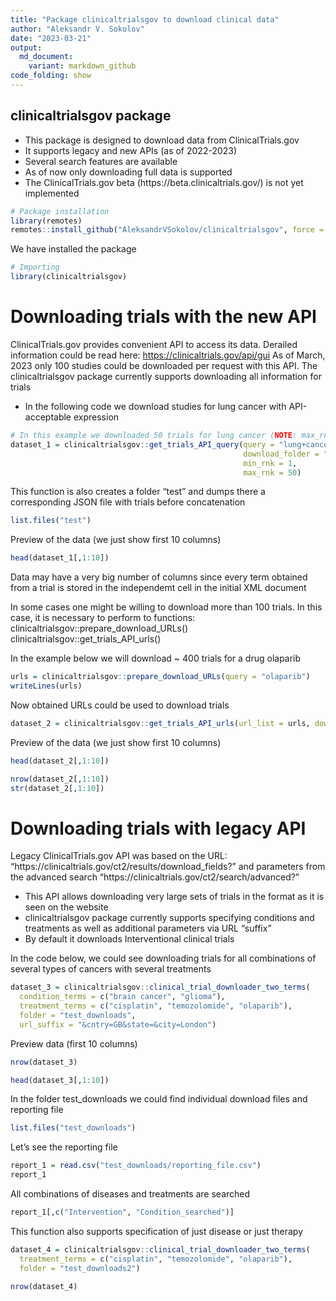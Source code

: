 ```yaml
---
title: "Package clinicaltrialsgov to download clinical data"
author: "Aleksandr V. Sokolov"
date: "2023-03-21"
output:
  md_document:
    variant: markdown_github
code_folding: show
---
```


## clinicaltrialsgov package

-   This package is designed to download data from ClinicalTrials.gov
-   It supports legacy and new APIs (as of 2022-2023)
-   Several search features are available
-   As of now only downloading full data is supported
-   The ClinicalTrials.gov beta (https://beta.clinicaltrials.gov/) is not yet implemented

```r
# Package installation
library(remotes)
remotes::install_github("AleksandrVSokolov/clinicaltrialsgov", force = TRUE)
```

We have installed the package

```r
# Importing
library(clinicaltrialsgov)
```

# Downloading trials with the new API

ClinicalTrials.gov provides convenient API to access its data. Derailed information could be read here: <https://clinicaltrials.gov/api/gui> As of March, 2023 only 100 studies could be downloaded per request with this API. The clinicaltrialsgov package currently supports downloading all information for trials

-   In the following code we download studies for lung cancer with API-acceptable expression

```r
# In this example we downloaded 50 trials for lung cancer (NOTE: max_rnk - min_rnk should be no more than 100)
dataset_1 = clinicaltrialsgov::get_trials_API_query(query = "lung+cancer",
                                                    download_folder = "test",
                                                    min_rnk = 1,
                                                    max_rnk = 50)

```

This function is also creates a folder "test" and dumps there a corresponding JSON file with trials before concatenation

```r
list.files("test")
```


Preview of the data (we just show first 10 columns)

```r
head(dataset_1[,1:10])
```

Data may have a very big number of columns since every term obtained from a trial is stored in the independemt cell in the initial XML document

In some cases one might be willing to download more than 100 trials. In this case, it is necessary to perform to functions: clinicaltrialsgov::prepare_download_URLs() clinicaltrialsgov::get_trials_API_urls()

In the example below we will download \~ 400 trials for a drug olaparib

```r
urls = clinicaltrialsgov::prepare_download_URLs(query = "olaparib")
writeLines(urls)
```

Now obtained URLs could be used to download trials

```r
dataset_2 = clinicaltrialsgov::get_trials_API_urls(url_list = urls, download_folder = "test2")
```

Preview of the data (we just show first 10 columns)

```r
head(dataset_2[,1:10])
```

```r
nrow(dataset_2[,1:10])
str(dataset_2[,1:10])
```

# Downloading trials with legacy API

Legacy ClinicalTrials.gov API was based on the URL: "https://clinicaltrials.gov/ct2/results/download_fields?" and parameters from the advanced search "https://clinicaltrials.gov/ct2/search/advanced?"

- This API allows downloading very large sets of trials in the format as it is seen on the website
- clinicaltrialsgov package currently supports specifying conditions and treatments as well as additional parameters via URL "suffix"
- By default it downloads Interventional clinical trials

In the code below, we could see downloading trials for all combinations of several types of cancers with several treatments

```r

dataset_3 = clinicaltrialsgov::clinical_trial_downloader_two_terms(
  condition_terms = c("brain cancer", "glioma"),
  treatment_terms = c("cisplatin", "temozolomide", "olaparib"),
  folder = "test_downloads",
  url_suffix = "&cntry=GB&state=&city=London")
```
Preview data (first 10 columns)
```r
nrow(dataset_3)
```

```r
head(dataset_3[,1:10])
```
In the folder test_downloads we could find individual download files and reporting file

```r
list.files("test_downloads")
```
Let's see the reporting file
```r
report_1 = read.csv("test_downloads/reporting_file.csv")
report_1
```
All combinations of diseases and treatments are searched
```r
report_1[,c("Intervention", "Condition_searched")]
```

This function also supports specification of just disease or just therapy

```r
dataset_4 = clinicaltrialsgov::clinical_trial_downloader_two_terms(
  treatment_terms = c("cisplatin", "temozolomide", "olaparib"),
  folder = "test_downloads2")
```
```r
nrow(dataset_4)
```




